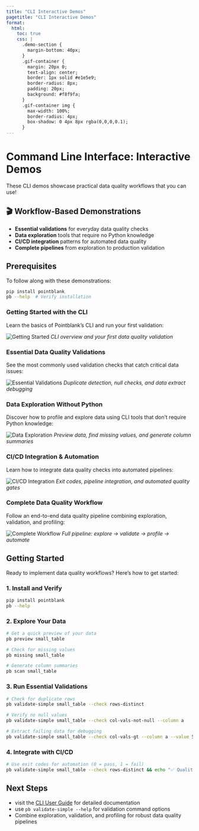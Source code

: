 ```yaml
---
title: "CLI Interactive Demos"
pagetitle: "CLI Interactive Demos"
format:
  html:
    toc: true
    css: |
      .demo-section {
        margin-bottom: 40px;
      }
      .gif-container {
        margin: 20px 0;
        text-align: center;
        border: 1px solid #e1e5e9;
        border-radius: 8px;
        padding: 20px;
        background: #f8f9fa;
      }
      .gif-container img {
        max-width: 100%;
        border-radius: 4px;
        box-shadow: 0 4px 8px rgba(0,0,0,0.1);
      }
---
```


# Command Line Interface: Interactive Demos

These CLI demos showcase practical data quality workflows that you can use!

::: {.callout-tip}
## 🎬 Workflow-Based Demonstrations
- **Essential validations** for everyday data quality checks
- **Data exploration** tools that require no Python knowledge
- **CI/CD integration** patterns for automated data quality
- **Complete pipelines** from exploration to production validation
:::

::: {.callout-note}
## Prerequisites
To follow along with these demonstrations:
```bash
pip install pointblank
pb --help  # Verify installation
```
:::

### Getting Started with the CLI

Learn the basics of Pointblank's CLI and run your first validation:

::: {.gif-container}
![Getting Started](../../assets/vhs/cli-getting-started.gif)
*CLI overview and your first data quality validation*
:::

### Essential Data Quality Validations

See the most commonly used validation checks that catch critical data issues:

::: {.gif-container}
![Essential Validations](../../assets/vhs/cli-essential-validations.gif)
*Duplicate detection, null checks, and data extract debugging*
:::

### Data Exploration Without Python

Discover how to profile and explore data using CLI tools that don't require Python knowledge:

::: {.gif-container}
![Data Exploration](../../assets/vhs/cli-data-exploration.gif)
*Preview data, find missing values, and generate column summaries*
:::

### CI/CD Integration & Automation

Learn how to integrate data quality checks into automated pipelines:

::: {.gif-container}
![CI/CD Integration](../../assets/vhs/cli-cicd-workflows.gif)
*Exit codes, pipeline integration, and automated quality gates*
:::

### Complete Data Quality Workflow

Follow an end-to-end data quality pipeline combining exploration, validation, and profiling:

::: {.gif-container}
![Complete Workflow](../../assets/vhs/cli-complete-workflow.gif)
*Full pipeline: explore → validate → profile → automate*
:::

## Getting Started

Ready to implement data quality workflows? Here's how to get started:

### 1. Install and Verify

```bash
pip install pointblank
pb --help
```

### 2. Explore Your Data

```bash
# Get a quick preview of your data
pb preview small_table

# Check for missing values
pb missing small_table

# Generate column summaries
pb scan small_table
```

### 3. Run Essential Validations

```bash
# Check for duplicate rows
pb validate-simple small_table --check rows-distinct

# Verify no null values
pb validate-simple small_table --check col-vals-not-null --column a

# Extract failing data for debugging
pb validate-simple small_table --check col-vals-gt --column a --value 5 --show-extract
```

### 4. Integrate with CI/CD

```bash
# Use exit codes for automation (0 = pass, 1 = fail)
pb validate-simple small_table --check rows-distinct && echo "✅ Quality checks passed"
```

::: {.callout-tip}
## Next Steps
- visit the [CLI User Guide](../../user-guide/cli.qmd) for detailed documentation
- use `pb validate-simple --help` for validation command options
- Combine exploration, validation, and profiling for robust data quality pipelines
:::
